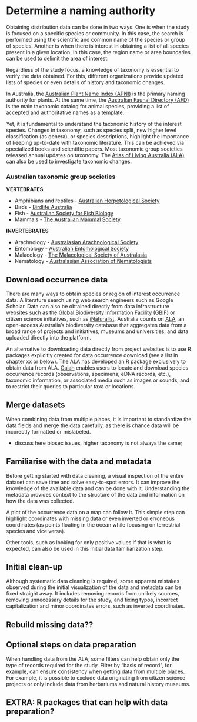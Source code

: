 # Determine a naming authority {#sec-naming-authority}

Obtaining distribution data can be done in two ways. One is when the study is focused on a specific species or community. In this case, the search is performed using the scientific and common name of the species or group of species. Another is when there is interest in obtaining a list of all species present in a given location. In this case, the region name or area boundaries can be used to delimit the area of interest.

Regardless of the study focus, a knowledge of taxonomy is essential to verify the data obtained. For this, different organizations provide updated lists of species or even details of history and taxonomic changes.

In Australia, the [Australian Plant Name Index (APNI)](https://www.anbg.gov.au/apni/) is the primary naming authority for plants. At the same time, the [Australian Faunal Directory (AFD)](https://biodiversity.org.au/afd/home) is the main taxonomic catalog for animal species, providing a list of accepted and authoritative names as a template.

Yet, it is fundamental to understand the taxonomic history of the interest species. Changes in taxonomy, such as species split, new higher level classification (as genera), or species descriptions, highlight the importance of keeping up-to-date with taxonomic literature. This can be achieved via specialized books and scientific papers. Most taxonomic group societies released annual updates on taxonomy. The [Atlas of Living Australia (ALA)](www.ala.org.au) can also be used to investigate taxonomic changes.

### Australian taxonomic group societies

**VERTEBRATES**

-   Amphibians and reptiles - [Australian Herpetological Society](https://ahs.org.au/)\
-   Birds - [Birdlife Australia](https://www.birdlife.org.au/)\
-   Fish - [Australian Society for Fish Biology](https://www.asfb.org.au/)\
-   Mammals - [The Australian Mammal Society](https://australianmammals.org.au/)

**INVERTEBRATES**

-   Arachnology - [Australasian Arachnological Society](www.australasianarachnologicalsociety.org)\
-   Entomology - [Australian Entomological Society](https://www.austentsoc.org.au/)\
-   Malacology - [The Malacological Society of Australasia](https://www.malsocaus.org/)\
-   Nematology - [Australasian Association of Nematologists](https://www.nematologists.org.au/)

## Download occurrence data

There are many ways to obtain species or region of interest occurrence data. A literature search using web search engineers such as Google Scholar. Data can also be obtained directly from data infrastructure websites such as the [Global Biodiversity Information Facility (GBIF)](https://www.gbif.org/) or citizen science initiatives, such as [iNaturalist](https://www.inaturalist.org/). Australia counts on [ALA](www.ala.org.au), an open-access Australia's biodiversity database that aggregates data from a broad range of projects and initiatives, museums and universities, and data uploaded directly into the platform.

An alternative to downloading data directly from project websites is to use R packages explicitly created for data occurrence download (see a list in chapter xx or below). The ALA has developed an R package exclusively to obtain data from ALA. [Galah](https://galah.ala.org.au/) enables users to locate and download species occurrence records (observations, specimens, eDNA records, etc.), taxonomic information, or associated media such as images or sounds, and to restrict their queries to particular taxa or locations.

## Merge datasets

When combining data from multiple places, it is important to standardize the data fields and merge the data carefully, as there is chance data will be incorectly formatted or mislabeled.

-   discuss here biosec issues, higher taxonomy is not always the same;

## Familiarise with the data and metadata

Before getting started with data cleaning, a visual inspection of the entire dataset can save time and solve easy-to-spot errors. It can improve the knowledge of the available data and can be done with it. Understanding the metadata provides context to the structure of the data and information on how the data was collected.

A plot of the occurrence data on a map can follow it. This simple step can highlight coordinates with missing data or even inverted or erroneous coordinates (as points floating in the ocean while focusing on terrestrial species and vice versa).

Other tools, such as looking for only positive values if that is what is expected, can also be used in this initial data familiarization step.

## Initial clean-up

Although systematic data cleaning is required, some apparent mistakes observed during the initial visualization of the data and metadata can be fixed straight away. It includes removing records from unlikely sources, removing unnecessary details for the study, and fixing typos, incorrect capitalization and minor coordinates errors, such as inverted coordinates.

## Rebuild missing data??

## Optional steps on data preparation

When handling data from the ALA, some filters can help obtain only the type of records required for the study. Filter by "basis of record", for example, can ensure consistency when getting data from multiple places. For example, it is possible to exclude data originating from citizen science projects or only include data from herbariums and natural history museums.

## EXTRA: R packages that can help with data preparation?
